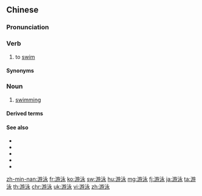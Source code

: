 {{also|遊泳}}
==Chinese==
{{zh-forms}}

===Pronunciation===
{{zh-pron
|m=yóuyǒng
|ma=y
|m-s=you2yun4
|c=jau4 wing6
|mn=iû-éng
|cat=v,n
}}

===Verb===
{{zh-verb}}

# to [[swim]]

====Synonyms====
{{zh-dial}}

===Noun===
{{zh-noun}}

# [[swimming]]

====Derived terms====
{{zh-der|花樣游泳|游泳池|游泳館|游泳圈|游泳衣|游泳褲}}

====See also====
* {{zh-l|蝶泳}}
* {{zh-l|仰泳}}
* {{zh-l|背泳}}
* {{zh-l|蛙泳}}
* {{zh-l|自由泳}}

{{zh-cat|Beginning}}

[[zh-min-nan:游泳]]
[[fr:游泳]]
[[ko:游泳]]
[[sw:游泳]]
[[hu:游泳]]
[[mg:游泳]]
[[fj:游泳]]
[[ja:游泳]]
[[ta:游泳]]
[[th:游泳]]
[[chr:游泳]]
[[uk:游泳]]
[[vi:游泳]]
[[zh:游泳]]